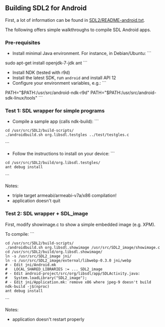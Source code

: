 == Building SDL2 for Android ==

First, a lot of information can be found in [https://hg.libsdl.org/SDL/file/tip/README-android.txt SDL2/README-android.txt].

The following offers simple walkthroughs to compile SDL Android apps.

=== Pre-requisites ===

* Install minimal Java environment. For instance, in Debian/Ubuntu: ```
sudo apt-get install openjdk-7-jdk ant
```
* Install NDK (tested with r9d)
* Install the latest SDK, run <code>android</code> and install API 12
* Configure your environment variables, e.g.: ```
PATH="$PATH:/usr/src/android-ndk-r9d"
PATH="$PATH:/usr/src/android-sdk-linux/tools"
```

=== Test 1: SDL wrapper for simple programs ===

* Compile a sample app (calls ndk-build): ```
 cd /usr/src/SDL2/build-scripts/
 ./androidbuild.sh org.libsdl.testgles ../test/testgles.c
```
* Follow the instructions to install on your device: ```
 cd /usr/src/SDL2/build/org.libsdl.testgles/
 ant debug install
```

Notes:
* triple target armeabi/armeabi-v7a/x86 compilation!
* application doesn't quit


=== Test 2: SDL wrapper + SDL_image ===

First, modify showimage.c to show a simple embedded image (e.g. XPM).

To compile: ```
 cd /usr/src/SDL2/build-scripts/
 ./androidbuild.sh org.libsdl.showimage /usr/src/SDL2_image/showimage.c
 cd /usr/src/SDL2/build/org.libsdl.showimage/
 ln -s /usr/src/SDL2_image jni/
 ln -s /usr/src/SDL2_image/external/libwebp-0.3.0 jni/webp
 # - Edit jni/Android.mk
 #   LOCAL_SHARED_LIBRARIES := ... SDL2_image
 # - Edit android-project/src/org/libsdl/app/SDLActivity.java:
 #   System.loadLibrary("SDL2_image");
 # - Edit jni/Application.mk: remove x86 where jpeg-9 doesn't build
 ndk-build -j$(nproc)
 ant debug install
```

Notes:
* application doesn't restart properly
